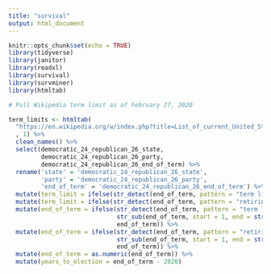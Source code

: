 ```yaml
---
title: "survival"
output: html_document
---
```


```r
knitr::opts_chunk$set(echo = TRUE)
library(tidyverse)
library(janitor)
library(readxl)
library(survival)
library(survminer)
library(htmltab)
```

```r

# Pull Wikipedia term limit as of February 27, 2020

term_limits <- htmltab(
  "https://en.wikipedia.org/w/index.php?title=List_of_current_United_States_governors&oldid=942828889"
  , 1) %>%
  clean_names() %>%
  select(democratic_24_republican_26_state, 
         democratic_24_republican_26_party,
         democratic_24_republican_26_end_of_term) %>%
  rename('state' = 'democratic_24_republican_26_state',
         'party' = 'democratic_24_republican_26_party',
         'end_of_term' = 'democratic_24_republican_26_end_of_term') %>%
  mutate(term_limit = ifelse(str_detect(end_of_term, pattern = "term limit"), 1, 0)) %>%
  mutate(term_limit = ifelse(str_detect(end_of_term, pattern = "retiring"), 1, term_limit)) %>%
  mutate(end_of_term = ifelse(str_detect(end_of_term, pattern = "term limit"),
                              str_sub(end_of_term, start = 1, end = str_length(end_of_term) - 14),
                              end_of_term)) %>%
  mutate(end_of_term = ifelse(str_detect(end_of_term, pattern = "retiring"),
                              str_sub(end_of_term, start = 1, end = str_length(end_of_term) - 11),
                              end_of_term)) %>%
  mutate(end_of_term = as.numeric(end_of_term)) %>%
  mutate(years_to_election = end_of_term - 2020) 

```

